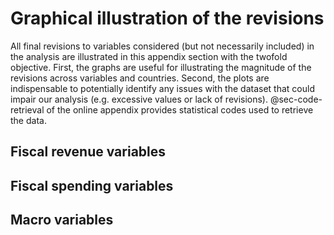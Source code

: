 # Graphical illustration of the revisions {#appendix-Revisions-illustration}

All final revisions to variables considered (but not necessarily included) in the analysis are illustrated in this appendix section with the twofold objective. First, the graphs are useful for illustrating the magnitude of the revisions across variables and countries. Second, the plots are indispensable to potentially identify any issues with the dataset that could impair our analysis (e.g. excessive values or lack of revisions). @sec-code-retrieval of the online appendix provides statistical codes used to retrieve the data.

## Fiscal revenue variables

## Fiscal spending variables

## Macro variables
